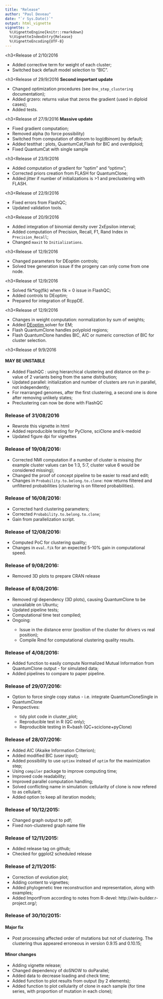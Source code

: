 ```yaml
---
title: "Release"
author: "Paul Deveau"
date: "`r Sys.Date()`"
output: html_vignette 
vignette: >
  %\VignetteEngine{knitr::rmarkdown}
  %\VignetteIndexEntry{Release}
  %\VignetteEncoding{UTF-8}
---
```

<h3<Release of 2/10/2016 </h3>
<ul>
<li> Added corrective term for weight of each cluster; </li>
<li> Switched back default model selection to "BIC".
</ul>


<h3<Release of 29/9/2016 </h3>
<b> Second important update </b>
<ul>
<li> Changed optimization procedures (see `One_step_clustering` documentation); </li>
<li> Added grzero: returns value that zeros the gradient (used in diploid cases); </li>
<li> Added tests. </li>

</ul>
<h3<Release of 27/9/2016 </h3>
<b> Massive update </b>
<ul>
<li> Fixed gradient computation; </li>
<li> Removed alpha (to force possibility) </li>
<li> Switched from computation of dbinom to log(dbinom) by default; </li>
<li> Added testthat : plots, QuantumCat,Flash for BIC and overdiploid; </li>
<li> Fixed QuantumCat with single sample </li>

</ul>

<h3<Release of 23/9/2016 </h3>
<ul>
<li> Added computation of gradient for "optim" and "optimx"; </li>
<li> Corrected priors creation from FLASH for QuantumClone; </li>
<li> Added jitter if number of initializations is >1 and preclustering with FLASH.</li>

</ul>

<h3<Release of 22/9/2016 </h3>
<ul>
<li> Fixed errors from FlashQC; </li>
<li> Updated validation tools. </li>

</ul>

<h3<Release of 20/9/2016 </h3>
<ul>
<li> Added integration of binomial density over 2xEpsilon interval; </li>
<li> Added computation of Precision, Recall, F1, Rand Index in `Precision_Recall`; </li>
<li> Changed `maxit` to `Initializations`.</li>

</ul>

<h3<Release of 12/9/2016 </h3>
<ul>
<li> Changed parameters for DEoptim controls; </li>
<li> Solved tree generation issue if the progeny can only come from one node. </li>

</ul>

<h3<Release of 12/9/2016 </h3>
<ul>
<li> Solved fik*log(fik) when fik = 0 issue in FlashQC; </li>
<li> Added controls to DEoptim; </li>
<li> Prepared for integration of RcppDE. </li>
</ul>

<h3<Release of 12/9/2016 </h3>
<ul>
<li>Changes in weight computation: normalization by sum of weights; </li>
<li>Added <a href=https://www.jstatsoft.org/article/view/v040i06>DEoptim </a> solver for EM;</li>
<li>Flash QuantumClone handles polyploid regions;</li>
<li>Flash QuantumClone handles BIC, AIC or numeric correction of BIC for cluster selection.</li>

</ul>

<h3<Release of 9/9/2016 </h3>
<h4>MAY BE UNSTABLE</h4>
<ul>
<li> Added FlashQC : using hierarchical clustering and distance on the p-value of 2 variants being from the same distribution; </li>
<li> Updated parallel: initialization and number of clusters are run in parallel, not independently; </li>
<li> For rearranged genomes, after the first clustering, a second one is done after removing unlikely states; </li>
<li> Preclustering can now be done with FlashQC </li>
</ul>

<h3>Release of 31/08/2016</h3>
<ul>
<li>Rewrote this vignette in html </li>
<li>Added reproducible testing for PyClone, sciClone and k-medoid</li>
<li>Updated figure dpi for vignettes</li>
</ul>

<h3>Release of 19/08/2016:</h3>
<ul>
<li> Corrected NMI computation if a number of cluster is missing (for example cluster values can be 1:3, 5:7, cluster value 6 would be considered missing);</li>
<li> Changed the proof of concept pipeline to be easier to read and edit;</li>
<li> Changes in `Probability.to.belong.to.clone`: now returns filtered and unfiltered probabilities (clustering is on filtered probabilities).</li>
</ul>

<h3>Release of 16/08/2016:</h3>
<ul>
<li> Corrected hard clustering parameters; </li>
<li> Corrected `Probability.to.belong.to.clone`; </li>
<li> Gain from parallelization script. </li>
</ul>

<h3>Release of 12/08/2016:</h3>
<ul>
<li> Computed PoC for clustering quality; </li>
<li> Changes in `eval.fik` for an expected 5-10% gain in computational speed.</li>
</ul>
<h3>Release of 9/08/2016:</h3>
<ul>
<li> Removed 3D plots to prepare CRAN release </li>
</ul>
<h3>Release of 8/08/2016:</h3>
<ul>
<li> Removed rgl dependency (3D plots), causing QuantumClone to be unavailable on Ubuntu;</li>
<li> Updated pipeline tests;</li>
<li> Computational time test compiled;</li>
<li> Ongoing: </li>
<ul>
<li> Issue in the distance error (position of the cluster for drivers vs real position);</li>
<li> Compile Rmd for computational clustering quality results.</li>
</ul>
</ul>

<h3>Release of 4/08/2016:</h3>
<ul>
<li>Added function to easily compute Normalized Mutual Information from QuantumClone output - for simulated data;</li>
<li>Added pipelines to compare to paper pipeline.</li>
</ul>
<h3>Release of 29/07/2016:</h3>

<ul>
<li>Option to force single copy status - i.e. integrate QuantumCloneSingle in QuantumClone</li>
<li>Perspectives:</li>
<ul>
<li>tidy plot code in cluster_plot;</li>
<li>Reproducible test in R (QC only);</li>
<li>Reproducible testing in R+bash (QC+sciclone+pyClone)</li>
</ul>  
</ul>  

<h3>Release of 28/07/2016:</h3>
<ul>
<li>Added AIC (Akaike Information Criterion);</li>
<li>Added modified BIC (user input);</li>
<li>Added possibility to use `optimx` instead of `optim` for the maximization step;</li>
<li>Using `compiler` package to improve computing time;</li>
<li>Improved code readability;</li>
<li>Improved parallel computation handling;</li>
<li>Solved conflicting name in simulation: cellularity of clone is now refered to as cellularit;</li>
<li>Added option to keep all iteration models;</li>
</ul>  


<h3>Release of 10/12/2015:</h3>
<ul>  

<li>Changed graph output to pdf;</li>
<li>Fixed non-clustered graph name file</li>
</ul>  

<h3>Release of 12/11/2015:</h3>
<ul>  

<li>Added release tag on github;</li>
<li>Checked for ggplot2 scheduled release</li>
</ul>  

<h3>Release of 2/11/2015:</h3>
<ul>  

<li>Correction of evolution plot;</li>
<li>Adding content to vignettes;</li>
<li>Added phylogenetic tree reconstruction and representation, along with examples;</li>
<li>Added ImportFrom according to notes from R-devel: http://win-builder.r-project.org/;</li>
</ul>  

<h3>Release of 30/10/2015:</h3>

<h4> Major fix </h4>
<ul>  

<li>Post processing affected order of mutations but not of clustering. The clustering thus appeared erroneous in version 0.9.15 and 0.10.15;</li>
</ul>  

<h4> Minor changes </h4>
<ul>  
<li>Adding vignette release;</li>
<li>Changed dependency of doSNOW to doParallel;</li>
<li>Added data to decrease loading and check time;</li>
<li>Added function to plot results from output (by 2 elements);</li>
<li>Added function to plot cellularity of clone in each sample (for time series, with proportion of mutation in each clone);</li>
</ul>  
